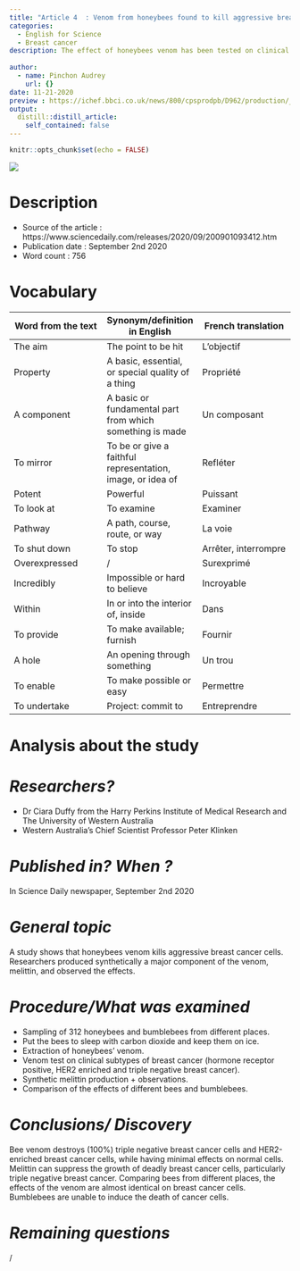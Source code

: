 ```yaml
---
title: "Article 4  : Venom from honeybees found to kill aggressive breast cancer cells"
categories: 
  - English for Science
  - Breast cancer 
description: The effect of honeybees venom has been tested on clinical subtypes of breast cancer.
  
author:
  - name: Pinchon Audrey
    url: {}
date: 11-21-2020
preview : https://ichef.bbci.co.uk/news/800/cpsprodpb/D962/production/_114205655_gettyimages-1210871686.jpg
output:
  distill::distill_article:
    self_contained: false
---
```


```r
knitr::opts_chunk$set(echo = FALSE)
```

![](https://ichef.bbci.co.uk/news/800/cpsprodpb/D962/production/_114205655_gettyimages-1210871686.jpg)

# __Description__
- Source of the article : https://www.sciencedaily.com/releases/2020/09/200901093412.htm
- Publication date : September 2nd 2020
- Word count : 756

# __Vocabulary__
| Word from the text | Synonym/definition in English | French translation |
| --- | --- | --- |
| The aim | The point to be hit | L’objectif |
| Property | A basic, essential, or special quality of a thing | Propriété |
| A component | A basic or fundamental part from which something is made | Un composant |
| To mirror | To be or give a faithful representation, image, or idea of | Refléter |
| Potent | Powerful | Puissant |
| To look at | To examine | Examiner |
| Pathway | A path, course, route, or way | La voie |
| To shut down | To stop | Arrêter, interrompre |
| Overexpressed | / | Surexprimé |
| Incredibly | Impossible or hard to believe | Incroyable |
| Within | In or into the interior of, inside | Dans |
| To provide | To make available; furnish | Fournir |
| A hole | An opening through something | Un trou |
| To enable | To make possible or easy | Permettre |
| To undertake | Project: commit to | Entreprendre |

# __Analysis about the study__

# *__Researchers?__*
-	Dr Ciara Duffy from the Harry Perkins Institute of Medical Research and The University of Western Australia
-	Western Australia's Chief Scientist Professor Peter Klinken

# *__Published in? When ?__*
In Science Daily newspaper, September 2nd 2020

# *__General topic__* 
A study shows that honeybees venom kills aggressive breast cancer cells. Researchers produced synthetically a major component of the venom, melittin, and observed the effects.

# *__Procedure/What was examined__*
-	Sampling of 312 honeybees and bumblebees from different places.
-	Put the bees to sleep with carbon dioxide and keep them on ice.
-	Extraction of honeybees’ venom.
-	Venom test on clinical subtypes of breast cancer (hormone receptor positive, HER2 enriched and triple negative breast cancer).
-	Synthetic melittin production + observations.
-	Comparison of the effects of different bees and bumblebees.

# *__Conclusions/ Discovery__*
Bee venom destroys (100%) triple negative breast cancer cells and HER2-enriched breast cancer cells, while having minimal effects on normal cells.
Melittin can suppress the growth of deadly breast cancer cells, particularly triple negative breast cancer.
Comparing bees from different places, the effects of the venom are almost identical on breast cancer cells. Bumblebees are unable to induce the death of cancer cells.


# *__Remaining questions__*
/









